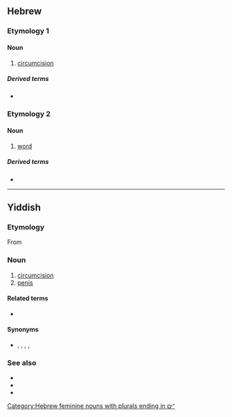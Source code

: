 ==Hebrew==

===Etymology 1===
{{he-root|מ|ו|ל}}

====Noun====
{{he-noun|wv=מִילָה|tr=milá|g=f}}

# [[circumcision]]

=====Derived terms=====
* {{l|he|בְּרִית מִילָה|tr=brit mila}}

===Etymology 2===
{{he-root|מ|ל|ל}}

====Noun====
{{he-noun|g=f|dwv=מִלָּה|tr=milá|cons=מילת|consdwv=מִלַּת|pl=מילים|pldwv=מִלִּים|plcons=מילות|plconsdwv=מִלּוֹת|pat=קִטְלָה}}

# [[word]]

=====Derived terms=====
* {{l/he|מילון|dwv=מִלּוֹן}}

[[Category:Hebrew feminine nouns with plurals ending in ־ים]]

----

==Yiddish==

===Etymology===
From {{etyl|he|yi}} {{m|he|מִילָה}}

===Noun===
{{yi-noun|g=f|tr=mile}}

# [[circumcision]]
# [[penis]] {{qualifier|of a Jew}}

====Related terms====
* {{l|yi|ברית־מילה|tr=bris-mile}}

====Synonyms====
* {{sense|penis}} {{l|yi|אבֿר|tr=eyver}}, {{l|yi|יונג}}, {{l|yi|בחור|tr=bokher}}, {{l|yi|שמעקל}}, {{l|yi|קליינער|דער קליינער}}

===See also===
* {{l|yi|מוהל|tr=moyel}}
* {{l|yi|ערל|tr=orel}}
* {{l|yi|ערלה|tr=orle}}